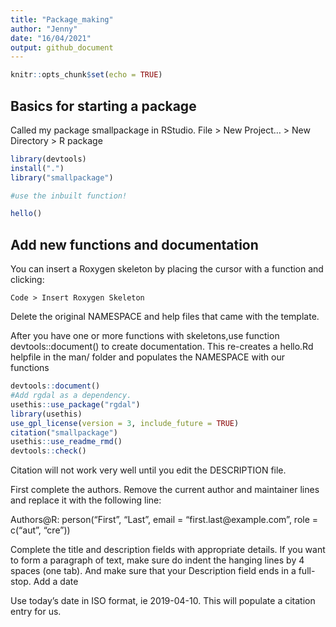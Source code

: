 ```yaml
---
title: "Package_making"
author: "Jenny"
date: "16/04/2021"
output: github_document
---
```


```r
knitr::opts_chunk$set(echo = TRUE)
```

## Basics for starting a package

Called my package smallpackage in RStudio.
File > New Project… > New Directory > R package  

```r
library(devtools)
install(".")
library("smallpackage")

#use the inbuilt function!

hello()
```

## Add new functions and documentation

You can insert a Roxygen skeleton by placing the cursor with a function and clicking:

    Code > Insert Roxygen Skeleton

Delete the original NAMESPACE and help files that came with the template.

After you have one or more functions with skeletons,use function devtools::document() to create documentation. This re-creates a hello.Rd helpfile in the man/ folder and populates the NAMESPACE with our functions

```r
devtools::document()
#Add rgdal as a dependency.
usethis::use_package("rgdal")
library(usethis)
use_gpl_license(version = 3, include_future = TRUE)
citation("smallpackage")
usethis::use_readme_rmd()
devtools::check()
```

Citation will not work very well until you edit the DESCRIPTION file.

First complete the authors. Remove the current author and maintainer lines and replace it with the following line:

Authors@R: person("First", "Last", email = "first.last@example.com", role = c("aut", "cre"))

Complete the title and description fields with appropriate details. If you want to form a paragraph of text, make sure do indent the hanging lines by 4 spaces (one tab). And make sure that your Description field ends in a full-stop.
Add a date

Use today’s date in ISO format, ie 2019-04-10. This will populate a citation entry for us.
